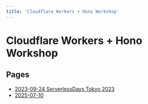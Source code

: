 ```yaml
---
title: 'Cloudflare Workers + Hono Workshop'
---
```


# Cloudflare Workers + Hono Workshop

## Pages

- [2023-09-24 ServerlessDays Tokyo 2023](/20230924)
- [2025-07-10](/20250710)
